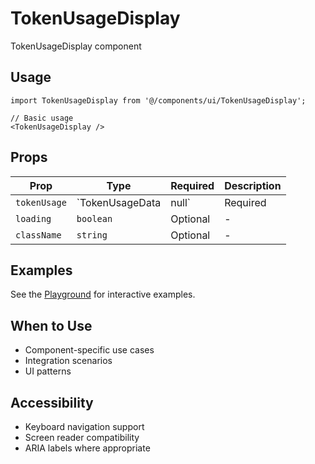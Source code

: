 # TokenUsageDisplay

TokenUsageDisplay component

## Usage

```tsx
import TokenUsageDisplay from '@/components/ui/TokenUsageDisplay';

// Basic usage
<TokenUsageDisplay />
```

## Props

| Prop | Type | Required | Description |
|------|------|----------|-------------|
| `tokenUsage` | `TokenUsageData | null` | Required | - |
| `loading` | `boolean` | Optional | - |
| `className` | `string` | Optional | - |

## Examples

See the [Playground](/play) for interactive examples.

## When to Use

- Component-specific use cases
- Integration scenarios
- UI patterns

## Accessibility

- Keyboard navigation support
- Screen reader compatibility
- ARIA labels where appropriate
